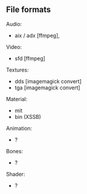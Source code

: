 == File formats ==

Audio:
* aix / adx [ffmpeg], 
Video:
* sfd [ffmpeg]
Textures:
* dds [imagemagick convert]
* tga [imagemagick convert]
Material:
* mit
* bin (XSSB)
Animation: 
* ?
Bones:
* ?
Shader:
* ?